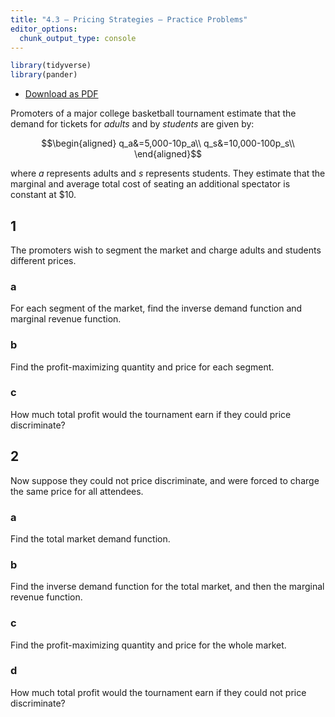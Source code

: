 ```yaml
---
title: "4.3 — Pricing Strategies — Practice Problems"
editor_options: 
  chunk_output_type: console
---
```


```r
library(tidyverse)
library(pander)
```

- [<i class="fas fa-file-pdf"></i> Download as PDF](/practice/4.3-practice.pdf)

Promoters of a major college basketball tournament estimate that the demand for tickets for *adults* and by *students* are given by:

$$\begin{aligned}
q_a&=5,000-10p_a\\
q_s&=10,000-100p_s\\
\end{aligned}$$

where $a$ represents adults and $s$ represents students. They estimate that the marginal and average total cost of seating an additional spectator is constant at $10.

## 1

The promoters wish to segment the market and charge adults and students different prices.

### a

For each segment of the market, find the inverse demand function and marginal revenue function.

### b

Find the profit-maximizing quantity and price for each segment. 

### c

How much total profit would the tournament earn if they could price discriminate?

## 2

Now suppose they could not price discriminate, and were forced to charge the same price for all attendees.

### a

Find the total market demand function.

### b

Find the inverse demand function for the total market, and then the marginal revenue function. 

### c

Find the profit-maximizing quantity and price for the whole market. 

### d

How much total profit would the tournament earn if they could not price discriminate?